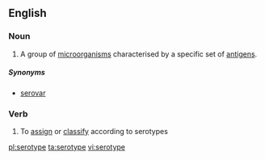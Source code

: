 ==English==

===Noun===
{{en-noun}}

# A group of [[microorganism]]s characterised by a specific set of [[antigen]]s. 

=====Synonyms=====
* [[serovar]]

===Verb===
{{en-verb|serotyp|ing}}

# To [[assign]] or [[classify]] according to serotypes

[[pl:serotype]]
[[ta:serotype]]
[[vi:serotype]]